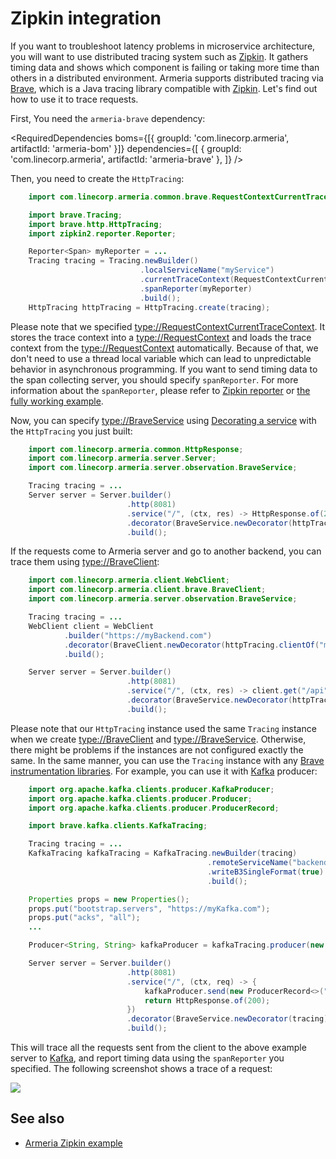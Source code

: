 # Zipkin integration

If you want to troubleshoot latency problems in microservice architecture, you will want to use distributed
tracing system such as [Zipkin](https://zipkin.io/). It gathers timing data and shows which component is
failing or taking more time than others in a distributed environment. Armeria supports distributed tracing via
[Brave](https://github.com/openzipkin/brave/), which is a Java tracing library compatible with
[Zipkin](https://zipkin.io/). Let's find out how to use it to trace requests.

First, You need the `armeria-brave` dependency:

<RequiredDependencies
  boms={[{ groupId: 'com.linecorp.armeria', artifactId: 'armeria-bom' }]}
  dependencies={[
    { groupId: 'com.linecorp.armeria', artifactId: 'armeria-brave' },
  ]}
/>

Then, you need to create the `HttpTracing`:

```java
    import com.linecorp.armeria.common.brave.RequestContextCurrentTraceContext;

    import brave.Tracing;
    import brave.http.HttpTracing;
    import zipkin2.reporter.Reporter;

    Reporter<Span> myReporter = ...
    Tracing tracing = Tracing.newBuilder()
                             .localServiceName("myService")
                             .currentTraceContext(RequestContextCurrentTraceContext.ofDefault())
                             .spanReporter(myReporter)
                             .build();
    HttpTracing httpTracing = HttpTracing.create(tracing);
```

Please note that we specified <type://RequestContextCurrentTraceContext>. It stores the trace context into a
<type://RequestContext> and loads the trace context from the <type://RequestContext> automatically. Because of that,
we don't need to use a thread local variable which can lead to unpredictable behavior in asynchronous
programming. If you want to send timing data to the span collecting server, you should specify `spanReporter`.
For more information about the `spanReporter`, please refer to
[Zipkin reporter](https://github.com/openzipkin/zipkin-reporter-java) or
[the fully working example](https://github.com/openzipkin-contrib/zipkin-armeria-example).

Now, you can specify <type://BraveService> using [Decorating a service](/docs/server-decorator) with the
`HttpTracing` you just built:

```java
    import com.linecorp.armeria.common.HttpResponse;
    import com.linecorp.armeria.server.Server;
    import com.linecorp.armeria.server.observation.BraveService;

    Tracing tracing = ...
    Server server = Server.builder()
                          .http(8081)
                          .service("/", (ctx, res) -> HttpResponse.of(200))
                          .decorator(BraveService.newDecorator(httpTracing))
                          .build();
```

If the requests come to Armeria server and go to another backend, you can trace them using
<type://BraveClient>:

```java
    import com.linecorp.armeria.client.WebClient;
    import com.linecorp.armeria.client.brave.BraveClient;
    import com.linecorp.armeria.server.observation.BraveService;

    Tracing tracing = ...
    WebClient client = WebClient
            .builder("https://myBackend.com")
            .decorator(BraveClient.newDecorator(httpTracing.clientOf("myBackend")))
            .build();

    Server server = Server.builder()
                          .http(8081)
                          .service("/", (ctx, res) -> client.get("/api"))
                          .decorator(BraveService.newDecorator(httpTracing))
                          .build();
```

Please note that our `HttpTracing` instance used the same `Tracing` instance when we
create <type://BraveClient> and <type://BraveService>. Otherwise, there might be problems if the instances are not
configured exactly the same.
In the same manner, you can use the `Tracing` instance with any
[Brave instrumentation libraries](https://github.com/openzipkin/brave/tree/master/instrumentation).
For example, you can use it with [Kafka](https://kafka.apache.org/) producer:

```java
    import org.apache.kafka.clients.producer.KafkaProducer;
    import org.apache.kafka.clients.producer.Producer;
    import org.apache.kafka.clients.producer.ProducerRecord;

    import brave.kafka.clients.KafkaTracing;

    Tracing tracing = ...
    KafkaTracing kafkaTracing = KafkaTracing.newBuilder(tracing)
                                            .remoteServiceName("backend")
                                            .writeB3SingleFormat(true)
                                            .build();

    Properties props = new Properties();
    props.put("bootstrap.servers", "https://myKafka.com");
    props.put("acks", "all");
    ...

    Producer<String, String> kafkaProducer = kafkaTracing.producer(new KafkaProducer<>(props));

    Server server = Server.builder()
                          .http(8081)
                          .service("/", (ctx, req) -> {
                              kafkaProducer.send(new ProducerRecord<>("test", "foo", "bar"));
                              return HttpResponse.of(200);
                          })
                          .decorator(BraveService.newDecorator(tracing))
                          .build();
```

This will trace all the requests sent from the client to the above example server to
[Kafka](https://kafka.apache.org/), and report timing data using the `spanReporter` you specified.
The following screenshot shows a trace of a request:

![](../../images/zipkin_1.png)

## See also
- [Armeria Zipkin example](https://github.com/openzipkin-contrib/zipkin-armeria-example)

